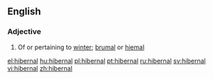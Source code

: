 ==English==

===Adjective===
{{en-adj}}

# Of or pertaining to [[winter]]; [[brumal]] or [[hiemal]]

[[el:hibernal]]
[[hu:hibernal]]
[[pl:hibernal]]
[[pt:hibernal]]
[[ru:hibernal]]
[[sv:hibernal]]
[[vi:hibernal]]
[[zh:hibernal]]